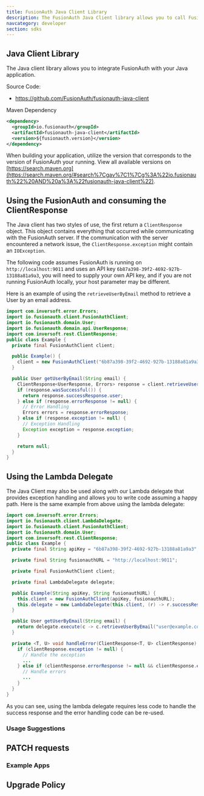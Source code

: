 ```yaml
---
title: FusionAuth Java Client Library
description: The FusionAuth Java Client library allows you to call FusionAuth from Java applications.
navcategory: developer
section: sdks
---
```


## Java Client Library

The Java client library allows you to integrate FusionAuth with your Java application.

Source Code:

* https://github.com/FusionAuth/fusionauth-java-client

Maven Dependency
```xml
<dependency>
  <groupId>io.fusionauth</groupId>
  <artifactId>fusionauth-java-client</artifactId>
  <version>${fusionauth.version}</version>
</dependency>
```
When building your application, utilize the version that corresponds to the version of FusionAuth your running. View all available versions on [https://search.maven.org](https://search.maven.org/#search%7Cgav%7C1%7Cg%3A%22io.fusionauth%22%20AND%20a%3A%22fusionauth-java-client%22).

## Using the FusionAuth and consuming the ClientResponse

The Java client has two styles of use, the first return a `ClientResponse` object. This object contains everything that occurred while communicating with the FusionAuth server. If the communication with the server encountered a network issue, the `ClientResponse.exception` might contain an `IOException`.


The following code assumes FusionAuth is running on `http://localhost:9011` and uses an API key `6b87a398-39f2-4692-927b-13188a81a9a3`, you will need to supply your own API key, and if you are not running FusionAuth locally, your host parameter may be different.

Here is an example of using the `retrieveUserByEmail` method to retrieve a User by an email address.

```java
import com.inversoft.error.Errors;
import io.fusionauth.client.FusionAuthClient;
import io.fusionauth.domain.User;
import io.fusionauth.domain.api.UserResponse;
import com.inversoft.rest.ClientResponse;
public class Example {
  private final FusionAuthClient client;

  public Example() {
    client = new FusionAuthClient("6b87a398-39f2-4692-927b-13188a81a9a3", "http://localhost:9011");
  }

  public User getUserByEmail(String email) {
    ClientResponse<UserResponse, Errors> response = client.retrieveUserByEmail(email);
    if (response.wasSuccessful()) {
      return response.successResponse.user;
    } else if (response.errorResponse != null) {
      // Error Handling
      Errors errors = response.errorResponse;
    } else if (response.exception != null) {
      // Exception Handling
      Exception exception = response.exception;
    }

    return null;
  }
}
```

## Using the Lambda Delegate

The Java Client may also be used along with our Lambda delegate that provides exception handling and allows you to write code assuming a happy path.
Here is the same example from above using the lambda delegate:

```java
import com.inversoft.error.Errors;
import io.fusionauth.client.LambdaDelegate;
import io.fusionauth.client.FusionAuthClient;
import io.fusionauth.domain.User;
import com.inversoft.rest.ClientResponse;
public class Example {
  private final String apiKey = "6b87a398-39f2-4692-927b-13188a81a9a3";

  private final String fusionauthURL = "http://localhost:9011";

  private final FusionAuthClient client;

  private final LambdaDelegate delegate;

  public Example(String apiKey, String fusionauthURL) {
    this.client = new FusionAuthClient(apiKey, fusionauthURL);
    this.delegate = new LambdaDelegate(this.client, (r) -> r.successResponse, this::handleError);
  }

  public User getUserByEmail(String email) {
    return delegate.execute(c -> c.retrieveUserByEmail("user@example.com")).user;
  }

  private <T, U> void handleError(ClientResponse<T, U> clientResponse) {
    if (clientResponse.exception != null) {
      // Handle the exception
      ...
    } else if (clientResponse.errorResponse != null && clientResponse.errorResponse instanceof Errors) {
      // Handle errors
      ...
    }
  }
}
```

As you can see, using the lambda delegate requires less code to handle the success response and the error handling code can be re-used.

### Usage Suggestions

<HowToUseClientLibraries />

## PATCH requests

<StaticPatchNote client_library_language="Java" />

### Example Apps
<ExampleApps language="java" />

## Upgrade Policy

<SdkUpgradePolicy/>
